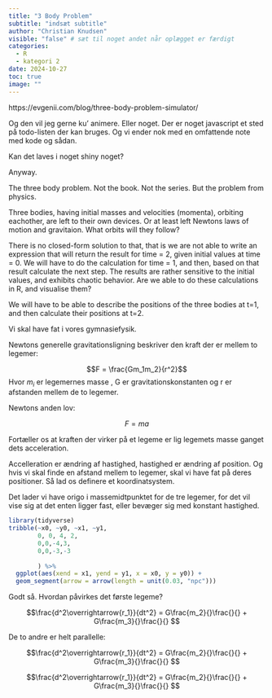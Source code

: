 ```yaml
---
title: "3 Body Problem"
subtitle: "indsæt subtitle"
author: "Christian Knudsen"
visible: "false" # sæt til noget andet når oplægget er færdigt
categories:
  - R
  - kategori 2
date: 2024-10-27
toc: true
image: ""
---
```



https://evgenii.com/blog/three-body-problem-simulator/

Og den vil jeg gerne ku' animere. Eller noget. Der er noget javascript et 
sted på todo-listen der kan bruges. Og vi ender nok med en omfattende
note med kode og sådan. 

Kan det laves i noget shiny noget?

Anyway.

The three body problem. Not the book. Not the series. But the problem from 
physics. 

Three bodies, having initial masses and velocities (momenta), orbiting eachother,
are left to their
own devices. Or at least left Newtons laws of motion and gravitaion. What
orbits will they follow?

There is no closed-form solution to that, that is we are not able to write an
expression that will return the result for time = 2, given initial values at 
time = 0.
We will have to do the calculation for time = 1, and then, based on that result
calculate the next step. The results are rather sensitive to the initial values,
and exhibits chaotic behavior. Are we able to do these calculations in R, and
visualise them?

We will have to be able to describe the positions of the three bodies at t=1, and
then calculate their positions at t=2.



Vi skal have fat i vores gymnasiefysik. 

Newtons generelle gravitationsligning beskriver den kraft der er mellem
to legemer:

$$F =  \frac{Gm_1m_2}{r^2}$$ 
Hvor $m_i$ er legemernes masse , G er gravitationskonstanten  og r er afstanden
mellem de to legemer.

Newtons anden lov:

$$F = ma$$

Fortæller os at kraften der virker på et legeme er lig legemets masse ganget
dets acceleration.

Accelleration er ændring af hastighed, hastighed er ændring af position. 
Og hvis vi skal finde en afstand mellem to legemer, skal vi have fat  på deres
positioner. Så lad os definere et koordinatsystem.

Det lader vi have origo i massemidtpunktet for de tre legemer, for det vil vise
sig at det enten ligger fast, eller bevæger sig med konstant hastighed.

```r
library(tidyverse)
tribble(~x0, ~y0, ~x1, ~y1,
        0, 0, 4, 2,
        0,0,-4,3,
        0,0,-3,-3
        
        ) %>% 
  ggplot(aes(xend = x1, yend = y1, x = x0, y = y0)) +
  geom_segment(arrow = arrow(length = unit(0.03, "npc")))
```


Godt så. Hvordan påvirkes det første legeme?


$$\frac{d^2\overrightarrow{r_1}}{dt^2} = G\frac{m_2}{}\frac{}{} + G\frac{m_3}{}\frac{}{} $$ 

De to andre er helt parallelle:

$$\frac{d^2\overrightarrow{r_1}}{dt^2} = G\frac{m_2}{}\frac{}{} + G\frac{m_3}{}\frac{}{} $$ 

$$\frac{d^2\overrightarrow{r_1}}{dt^2} = G\frac{m_2}{}\frac{}{} + G\frac{m_3}{}\frac{}{} $$ 